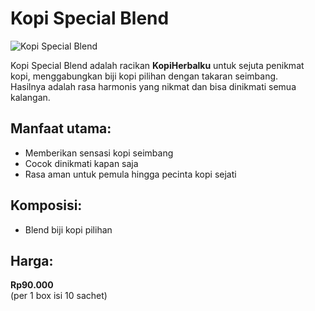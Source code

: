 # Kopi Special Blend

![Kopi Special Blend](/assets/features/kopiPremiumSpecialBlend.jpeg)

Kopi Special Blend adalah racikan **KopiHerbalku** untuk sejuta penikmat kopi, menggabungkan biji kopi pilihan dengan takaran seimbang.  
Hasilnya adalah rasa harmonis yang nikmat dan bisa dinikmati semua kalangan.

## Manfaat utama:

- Memberikan sensasi kopi seimbang
- Cocok dinikmati kapan saja
- Rasa aman untuk pemula hingga pecinta kopi sejati

## Komposisi:

- Blend biji kopi pilihan

## Harga:

**Rp90.000**  
(per 1 box isi 10 sachet)
